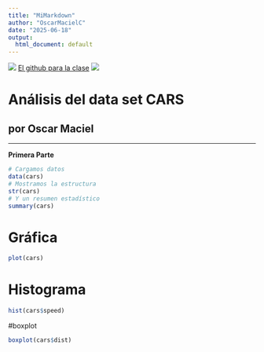 ```yaml
---
title: "MiMarkdown"
author: "OscarMacielC"
date: "2025-06-18"
output:
  html_document: default
---
```

![](https://www.oscarmacielc.com/_next/image?url=%2F_next%2Fstatic%2Fmedia%2FOscarLogo.cdfce2e5.png&w=64&q=75) [El github para la clase](https://github.com/OscarMacielC/RHerramientasProductividad) ![](https://www.oscarmacielc.com/_next/image?url=%2F_next%2Fstatic%2Fmedia%2FOscarLogo.cdfce2e5.png&w=64&q=75)

# Análisis del data set CARS  
## por Oscar Maciel

---

**Primera Parte**

```r
# Cargamos datos
data(cars)
# Mostramos la estructura
str(cars)
# Y un resumen estadístico
summary(cars)
```
# Gráfica
```r
plot(cars)
```
# Histograma
```r
hist(cars$speed)
```
#boxplot
```r
boxplot(cars$dist)
```